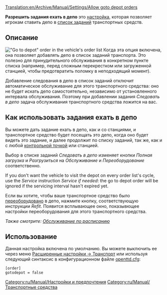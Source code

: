 [[Translation:en/Archive/Manual/Settings/Allow goto depot orders]]
{{ru/Перевод|en/Archive/Manual/Settings/Allow goto depot orders|20}}

'''Разрешить задания ехать в депо''' это [[ru/Archive/Manual/Settings/Расширенные настройки|настройка]], которая позволяет игрокам ставить депо в [[ru/Manual/Задания|список заданий]] транспортных средств. 

== Описание ==
[[File:en/Manual/Scheduled servicing.png|right|frame|"Go to depot" order in the vehicle's order list]]
Когда эта опция включена, она позволяет добавлять депо в список заданий транспорта. Это полезно для принудительного обслуживания в конкретном пункте списка (например, перед сложным перекрестком или загруженной станцией, чтобы предотвратить поломку в неподходящий момент).

Добавление следования в депо в список заданий отключит автоматическое обслуживание для этого транспортного средства: оно не будет искать депо самостоятельно, независимо от установленного интервала обслуживания. Поэтому при добавлении задания ''Следовать в депо'' задача обслуживания транспортного средства ложится на вас.

== Как использовать задания ехать в депо ==
Вы можете дать задание ехать в депо, как и со станциями, и транспортное средство будет посещать это депо, когда оно будет видеть это задание, и далее продолжит по списку заданий, так же, как и с любой [[ru/Manual/Контрольные точки|контрольной точкой]] или станцией. 

Выбор в списке заданий ''Следовать в депо'' изменяет кнопки ''Полная загрузка'' и ''Разгрузиться'' на ''Обслуживание'' и ''Переоборудование'' соответственно.

If you don't want the vehicle to visit the depot on every order list's cycle, use the ''Service'' instruction ''Service if needed'': the go to depot order will be ignored if the servicing interval hasn't expired yet.

Если вы хотите, чтобы ваше транспортное средство было [[ru/Manual/Переоборудование|переоборудовано]] в депо, нажмите кнопку, соответствующую инструкции ''Refit''. Появится всплывающее окно, показывющее настройки переоборудования для этого транспортного средства.

''Также смотрите: [[ru/Manual/Обслуживание#obsluzhivanie-po-raspisaniiu|Обслуживание по расписанию]]''

== Использование ==
Данная настройка включена по умолчанию. Вы можете выключить ее через меню [[ru/Archive/Manual/Settings/Расширенные настройки/Транспорт|Расширенные настройки -> Транспорт]] или используя следующий синтаксис в конфигурационном файле [[ru/Archive/Manual/Settings/Openttd.cfg|openttd.cfg]]:
<pre>[order]
gotodepot = false</pre>

[[Category:ru/Manual/Настройки и предпочтения]]
[[Category:ru/Manual/Транспортные средства]]